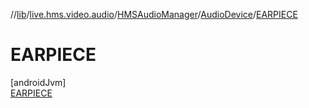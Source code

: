 //[lib](/api-reference/android/v2/home/content)/[live.hms.video.audio](../../../index)/[HMSAudioManager](../../index)/[AudioDevice](../index)/[EARPIECE](index)

# EARPIECE

[androidJvm]\
[EARPIECE](index)
